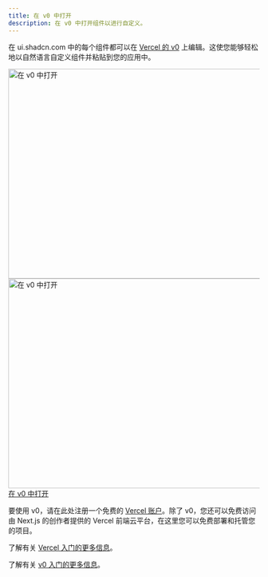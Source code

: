 ```yaml
---
title: 在 v0 中打开
description: 在 v0 中打开组件以进行自定义。
---
```


在 ui.shadcn.com 中的每个组件都可以在 [Vercel 的 v0](https://v0.dev) 上编辑。这使您能够轻松地以自然语言自定义组件并粘贴到您的应用中。

<a href="https://vercel.com/signup?utm_source=shad&utm_medium=web&utm_campaign=docs_cta_signup">
  <Image
    src="/images/open-in-v0.png"
    width="716"
    height="420"
    alt="在 v0 中打开"
    className="border dark:hidden shadow-sm rounded-lg overflow-hidden mt-6 w-full"
  />
  <Image
    src="/images/open-in-v0-dark.png"
    width="716"
    height="420"
    alt="在 v0 中打开"
    className="border hidden dark:block shadow-sm rounded-lg overflow-hidden mt-6 w-full"
  />
  <span class="sr-only">在 v0 中打开</span>
</a>

要使用 v0，请在此处注册一个免费的 [Vercel 账户](https://vercel.com/signup?utm_source=shad&utm_medium=web&utm_campaign=docs_cta_signup)。除了 v0，您还可以免费访问由 Next.js 的创作者提供的 Vercel 前端云平台，在这里您可以免费部署和托管您的项目。

了解有关 [Vercel 入门的更多信息](https://vercel.com/docs/getting-started-with-vercel?utm_source=shadcn_site&utm_medium=web&utm_campaign=docs_cta_about_vercel)。

了解有关 [v0 入门的更多信息](https://v0.dev/faq)。